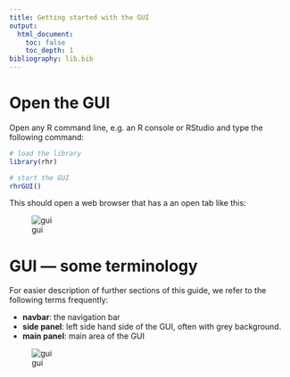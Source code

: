 ```yaml
---
title: Getting started with the GUI
output: 
  html_document:
    toc: false
    toc_depth: 1
bibliography: lib.bib
---
```


# Open the GUI

Open any R command line, e.g. an R console or RStudio and type the following command:

```r
# load the library
library(rhr)

# start the GUI
rhrGUI()
```

This should open a web browser that has a an open tab like this:

![gui](img/gui1.png)

# GUI --- some terminology
For easier description of further sections of this guide, we refer to the following terms frequently:

- **navbar**: the navigation bar
- **side panel**: left side hand side of the GUI, often with grey background.
- **main panel**: main area of the GUI

![gui](img/gui2.png)
